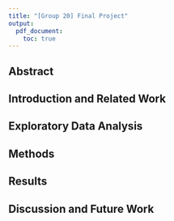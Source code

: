 ```yaml
---
title: "[Group 20] Final Project"
output:
  pdf_document:
    toc: true
---
```


## Abstract


## Introduction and Related Work


## Exploratory Data Analysis

  
## Methods


## Results


## Discussion and Future Work


[//]: # ( This is how you compile the file:                                                                        )
[//]: # ( setwd("C:/Users/Sebastian/Documents/AGH EAIIB Informatyka/9 Semestr - ERASMUS UPM/Data Processes/repo/pdf/") )
[//]: # ( rmarkdown::render('final_project.Rmd', 'pdf_document')                                                   )
